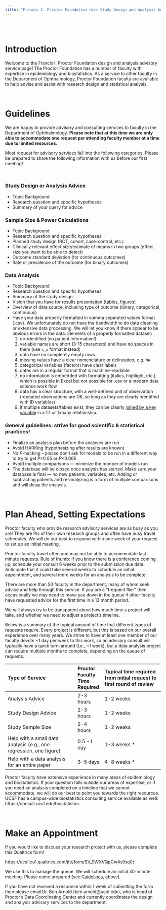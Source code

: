 ```yaml
---
title: "Francis I. Proctor Foundation <br> Study Design and Analysis Advisory Services for Faculty in the UCSF Department of Ophthalmology"
---
```



<br><br>

# Introduction

Welcome to the Francis I. Proctor Foundation design and analysis advisory service page!  The Proctor Foundation has a number of faculty with expertise in epidemiology and biostatistics. As a service to other faculty in the Department of Ophthalmology, Proctor Foundation faculty are available to help advise and assist with research design and statistical analysis. 

<br>

# Guidelines {#guidelines}

We are happy to provide advisory and consulting services to faculty in the Department of Ophthalmology. **Please note that at this time we are only able to accommodate one request per attending faculty member at a time due to limited resources.**

Most request for advisory services fall into the following categories.  Please be prepared to share the following information with us before our first meeting!

<br>

### Study Design or Analysis Advice

* Topic Background
* Research question and specific hypotheses
* Summary of your query for advice
    
### Sample Size & Power Calculations

* Topic Background
* Research question and specific hypotheses
* Planned study design (RCT, cohort, case-control, etc.)
* Clinically relevant effect size/estimate of means in two groups (effect size you want to be able to detect)
* Outcome standard deviation (for continuous outcomes)
* Rate or prevalence of the outcome (for binary outcomes)

### Data Analysis

* Topic Background
* Research question and specific hypotheses
* Summary of the study design
* Vision that you have for results presentation (tables, figures)
* Overview of data source, including type of outcome (binary, categorical, continuous)
* Have your data properly formatted in comma separated values format (.csv). We unfortunately do not have the bandwidth to do data cleaning or extensive data processing. We will let you know if there appear to be obvious errors in the data. Elements of a properly formatted dataset:
  1. de-identified (no patient information!)
  2. variable names are short (3-15 characters) and have no spaces in them (use `x_x` format instead)
  3. data have no completely empty rows
  4. missing values have a clear nomenclature or delineation, e.g. `NA`
  5. categorical variables (factors) have clear labels
  6. dates are in a regular format that is machine-readable
  7. no information is embedded with formatting (italics, highlight, etc.), which is possible in Excel but not possible for .csv or a modern data science work flow
  8. data has a clear structure, with a well-defined unit of observation (repeated observations are OK, so long as they are clearly identified with ID variables)
  9. if multiple datasets/tables exist, they can be clearly [joined by a key variable](https://r4ds.had.co.nz/relational-data.html) in a 1:1 or 1:many relationship.

    

### General guidelines: strive for good scientific & statistical practices!

* Finalize an analysis plan before the analyses are run
* Avoid HARKing (hypothesizing after results are known)
* No _P_-hacking – please don’t ask for models to be run in a different way to try to get _P_<0.05 or _P_<0.005
* Avoid multiple comparisons — minimize the number of models run
* The database will be closed once analysis has started. Make sure your database is final — no new patients, variables, etc. Adding or subtracting patients and re-analyzing is a form of multiple comparisons and will delay the analysis.

<br>

# Plan Ahead, Setting Expectations

Proctor faculty who provide research advisory services are as busy as you are!  They are PIs of their own research groups and often have busy travel schedules. We will do our best to respond within one week of your request to set up an initial meeting.  

Proctor faculty travel often and may not be able to accommodate last-minute requests. Rule of thumb: if you know there is a conference coming up, schedule your consult 6 weeks prior to the submission due date. Anticipate that it could take several weeks to schedule an initial appointment, and several more weeks for an analysis to be complete.

There are more than 50 faculty in the department, many of whom seek advice and help through this service. If you are a "frequent flier" then occasionally we may need to move you down in the queue if other faculty have requested advice for the first time in a 12 month period.

We will always try to be transparent about how much time a project will take, and whether we need to adjust a project’s timeline. 

Below is a summary of the typical amount of time that different types of requests require. Every project is different, but this is based on our overall experience over many years. We strive to have at least one member of our faculty devote ~1 day per week to this work, so an advisory consult will typically have a quick turn-around (i.e., ~1 week), but a data analysis project can require multiple months to complete, depending on the queue of requests.

Type of Service | Proctor Faculty Time Required  | Typical time required from initial request to first round of review  |
:-------------------|:-------|:----------------|
Analysis Advice | 2-3 hours | 1-2 weeks |
Study Design Advice | 2-3 hours | 1-2 weeks |
Study Sample Size | 2-4 hours | 1-2 weeks |
Help with a small data analysis (e.g., one regression, one figure) | 0.5 -1 day | 1-3 weeks * |
Help with a data analysis for an entire paper | 3-5 days | 4-8 weeks * |

Proctor faculty have extensive experience in many areas of epidemiology and biostatistics. If your question falls outside our areas of expertise, or if you need an analysis completed on a timeline that we cannot accommodate, we will do our best to point you towards the right resources. UCSF has a campus-wide biostatistics consulting service available as well: https://consult.ucsf.edu/biostatistics 


<br>

# Make an Appointment

If you would like to discuss your research project with us, please complete this Qualtrics form!  

https://ucsf.co1.qualtrics.com/jfe/form/SV_9WXVQpCw4s9sq0t 

We use this to manage the queue. We will schedule an initial 30-minute meeting. Please come prepared (see [Guidelines](#guidelines), above). 

If you have not received a response within 1 week of submitting the form then please email Dr. Ben Arnold (ben.arnold@ucsf.edu), who is head of Proctor’s Data Coordinating Center and currently coordinates the design and analysis advisory services to the department. 


